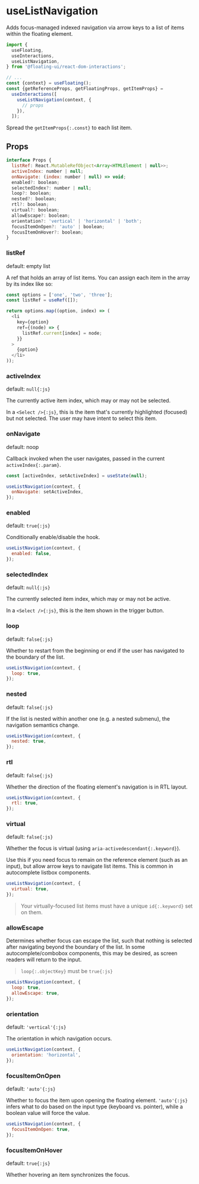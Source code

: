 # useListNavigation

Adds focus-managed indexed navigation via arrow keys to a list of
items within the floating element.

```js /useListNavigation/
import {
  useFloating,
  useInteractions,
  useListNavigation,
} from '@floating-ui/react-dom-interactions';

// ...
const {context} = useFloating();
const {getReferenceProps, getFloatingProps, getItemProps} =
  useInteractions([
    useListNavigation(context, {
      // props
    }),
  ]);
```

Spread the `getItemProps{:.const}` to each list item.

## Props

```js
interface Props {
  listRef: React.MutableRefObject<Array<HTMLElement | null>>;
  activeIndex: number | null;
  onNavigate: (index: number | null) => void;
  enabled?: boolean;
  selectedIndex?: number | null;
  loop?: boolean;
  nested?: boolean;
  rtl?: boolean;
  virtual?: boolean;
  allowEscape?: boolean;
  orientation?: 'vertical' | 'horizontal' | 'both';
  focusItemOnOpen?: 'auto' | boolean;
  focusItemOnHover?: boolean;
}
```

### listRef

default: empty list

A ref that holds an array of list items. You can assign each item
in the array by its index like so:

```js
const options = ['one', 'two', 'three'];
const listRef = useRef([]);

return options.map((option, index) => (
  <li
    key={option}
    ref={(node) => {
      listRef.current[index] = node;
    }}
  >
    {option}
  </li>
));
```

### activeIndex

default: `null{:js}`

The currently active item index, which may or may not be
selected.

In a `<Select />{:js}`, this is the item that's currently
highlighted (focused) but not selected. The user may have intent
to select this item.

### onNavigate

default: noop

Callback invoked when the user navigates, passed in the current
`activeIndex{:.param}`.

```js
const [activeIndex, setActiveIndex] = useState(null);

useListNavigation(context, {
  onNavigate: setActiveIndex,
});
```

### enabled

default: `true{:js}`

Conditionally enable/disable the hook.

```js
useListNavigation(context, {
  enabled: false,
});
```

### selectedIndex

default: `null{:js}`

The currently selected item index, which may or may not be
active.

In a `<Select />{:js}`, this is the item shown in the trigger
button.

### loop

default: `false{:js}`

Whether to restart from the beginning or end if the user has
navigated to the boundary of the list.

```js
useListNavigation(context, {
  loop: true,
});
```

### nested

default: `false{:js}`

If the list is nested within another one (e.g. a nested submenu),
the navigation semantics change.

```js
useListNavigation(context, {
  nested: true,
});
```

### rtl

default: `false{:js}`

Whether the direction of the floating element's navigation is in
RTL layout.

```js
useListNavigation(context, {
  rtl: true,
});
```

### virtual

default: `false{:js}`

Whether the focus is virtual (using
`aria-activedescendant{:.keyword}`).

Use this if you need focus to remain on the reference element
(such as an input), but allow arrow keys to navigate list items.
This is common in autocomplete listbox components.

```js
useListNavigation(context, {
  virtual: true,
});
```

> Your virtually-focused list items must have a unique
> `id{:.keyword}` set on them.

### allowEscape

Determines whether focus can escape the list, such that nothing
is selected after navigating beyond the boundary of the list. In
some autocomplete/combobox components, this may be desired, as
screen readers will return to the input.

> `loop{:.objectKey}` must be `true{:js}`

```js
useListNavigation(context, {
  loop: true,
  allowEscape: true,
});
```

### orientation

default: `'vertical'{:js}`

The orientation in which navigation occurs.

```js
useListNavigation(context, {
  orientation: 'horizontal',
});
```

### focusItemOnOpen

default: `'auto'{:js}`

Whether to focus the item upon opening the floating element.
`'auto'{:js}` infers what to do based on the input type (keyboard
vs. pointer), while a boolean value will force the value.

```js
useListNavigation(context, {
  focusItemOnOpen: true,
});
```

### focusItemOnHover

default: `true{:js}`

Whether hovering an item synchronizes the focus.
